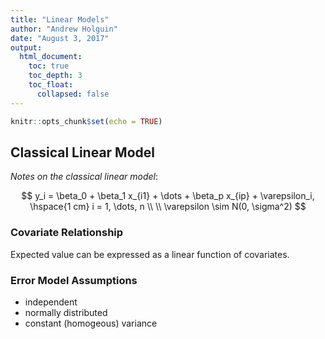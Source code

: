 ```yaml
---
title: "Linear Models"
author: "Andrew Holguin"
date: "August 3, 2017"
output:
  html_document:
    toc: true
    toc_depth: 3
    toc_float:
      collapsed: false
---
```


```r
knitr::opts_chunk$set(echo = TRUE)
```

## Classical Linear Model

_Notes on the classical linear model_:

$$
y_i = \beta_0 + \beta_1 x_{i1} + \dots + \beta_p x_{ip} + \varepsilon_i, \hspace{1 cm} i = 1, \dots, n \\
\\
\varepsilon \sim N(0, \sigma^2)
$$

### Covariate Relationship

Expected value can be expressed as a linear function of covariates.

### Error Model Assumptions
- independent
- normally distributed
- constant (homogeous) variance


